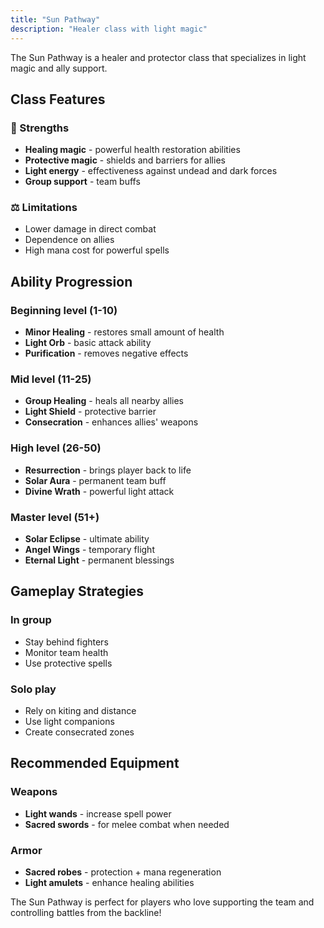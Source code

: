 ```yaml
---
title: "Sun Pathway"
description: "Healer class with light magic"
---
```


The Sun Pathway is a healer and protector class that specializes in light magic and ally support.

## Class Features

### 🌟 Strengths
- **Healing magic** - powerful health restoration abilities
- **Protective magic** - shields and barriers for allies
- **Light energy** - effectiveness against undead and dark forces
- **Group support** - team buffs

### ⚖️ Limitations
- Lower damage in direct combat
- Dependence on allies
- High mana cost for powerful spells

## Ability Progression

### Beginning level (1-10)
- **Minor Healing** - restores small amount of health
- **Light Orb** - basic attack ability
- **Purification** - removes negative effects

### Mid level (11-25)
- **Group Healing** - heals all nearby allies
- **Light Shield** - protective barrier
- **Consecration** - enhances allies' weapons

### High level (26-50)
- **Resurrection** - brings player back to life
- **Solar Aura** - permanent team buff
- **Divine Wrath** - powerful light attack

### Master level (51+)
- **Solar Eclipse** - ultimate ability
- **Angel Wings** - temporary flight
- **Eternal Light** - permanent blessings

## Gameplay Strategies

### In group
- Stay behind fighters
- Monitor team health
- Use protective spells

### Solo play
- Rely on kiting and distance
- Use light companions
- Create consecrated zones

## Recommended Equipment

### Weapons
- **Light wands** - increase spell power
- **Sacred swords** - for melee combat when needed

### Armor
- **Sacred robes** - protection + mana regeneration
- **Light amulets** - enhance healing abilities

The Sun Pathway is perfect for players who love supporting the team and controlling battles from the backline!